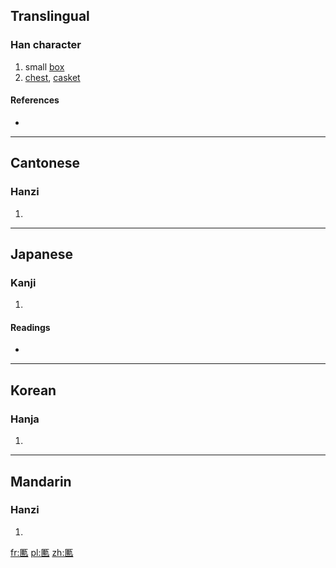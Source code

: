 {{also|匦}}
==Translingual==

===Han character===
{{Han char|rn=22|rad=匚|as=09|sn=11|four=7171<sub>1</sub>|canj=尸十十弓 (SJJN)|ids=⿷[[匚]][[軌]]}}

# small [[box]]
# [[chest]], [[casket]]

====References====
* {{Han ref|kx=0154.090|dkj=02639|dj=0346.140|hdz=10087.080|uh=532D|ud=21293|bh=D46F|bd=54383}}

----

==Cantonese==

===Hanzi===
{{yue-hanzi|jyut=|y=gwai2|sim=匦}}

# {{defn|lang=yue|sort=匚09}}

----

==Japanese==

===Kanji===
{{ja-kanji|grade=|rs=匚09}}

# {{defn|lang=ja|sort=匚09}}

====Readings====
* {{ja-readings|on=[[き]] (ki)|kun=[[はこ]] (hako), [[くくる]] (kukuru)}}

----

==Korean==

===Hanja===
{{ko-hanja|hangeul=궤|rv=gwe|mr=kwe}}

# {{defn|lang=ko|sort=匚09}}

----

==Mandarin==

===Hanzi===
{{cmn-hanzi|sim=匦|pin=[[guǐ]] ([[gui3]])|wg=kuei<sup>3</sup>}}

# {{defn|lang=cmn|sort=匚09}}

[[fr:匭]]
[[pl:匭]]
[[zh:匭]]